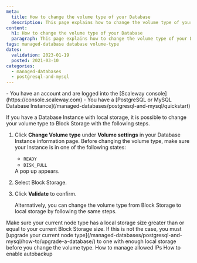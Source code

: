 ```yaml
---
meta:
  title: How to change the volume type of your Database
  description: This page explains how to change the volume type of your Database
content:
  h1: How to change the volume type of your Database
  paragraph: This page explains how to change the volume type of your Database
tags: managed-database database volume-type 
dates:
  validation: 2023-01-19
  posted: 2021-03-10
categories:
  - managed-databases
  - postgresql-and-mysql
---
```


<Macro id="iam-requirements" />
 
<Message type="requirement">
  - You have an account and are logged into the [Scaleway console](https://console.scaleway.com)
  - You have a [PostgreSQL or MySQL Database Instance](/managed-databases/postgresql-and-mysql/quickstart)
</Message>

If you have a Database Instance with local storage, it is possible to change your volume type to Block Storage with the following steps. 

1. Click **Change Volume type** under **Volume settings** in your Database Instance information page.
    <Message type="important">
      Before changing the volume type, make sure your Instance is in one of the following states:
      - `READY`
      - `DISK_FULL`
    </Message>
    A pop up appears.
    <Lightbox src="scaleway-change-volume-type.webp" alt="" />
2. Select Block Storage.
3. Click **Validate** to confirm.

    Alternatively, you can change the volume type from Block Storage to local storage by following the same steps. 

<Message type="important">
  Make sure your current node type has a local storage size greater than or equal to your current Block Storage size. If this is not the case, you must [upgrade your current node type](/managed-databases/postgresql-and-mysql/how-to/upgrade-a-database/) to one with enough local storage before you change the volume type. 
</Message>


<Navigation title="See Also">
  <PreviousButton to="/managed-databases/postgresql-and-mysql/how-to/manage-allowed-ip-addresses/">How to manage allowed IPs</PreviousButton>
  <NextButton to="/managed-databases/postgresql-and-mysql/how-to/enable-autobackup/">How to enable autobackup</NextButton>
</Navigation>
